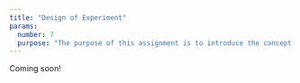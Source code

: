 ```yaml
---
title: "Design of Experiment"
params:
  number: 7
  purpose: "The purpose of this assignment is to introduce the concept of design of experiments and to understand how experiment design can impact the amount of information available about different model effects."
---
```


Coming soon!
